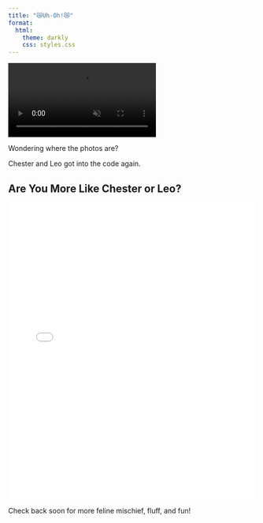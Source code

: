 ```yaml
---
title: "😿Uh-Oh!😿"
format: 
  html:
    theme: darkly
    css: styles.css
---
```


<div class="video-wrapper">
  <video autoplay loop muted playsinline class="circle-video">
    <source src="/media/crazycat.mp4" type="video/mp4">
    Your browser does not support the video tag.
  </video>
</div>

Wondering where the photos are?

Chester and Leo got into the code again.



## Are You More Like Chester or Leo?

<iframe src="quiz.html" width="100%" height="600" style="border: none;"></iframe>

Check back soon for more feline mischief, fluff, and fun!


